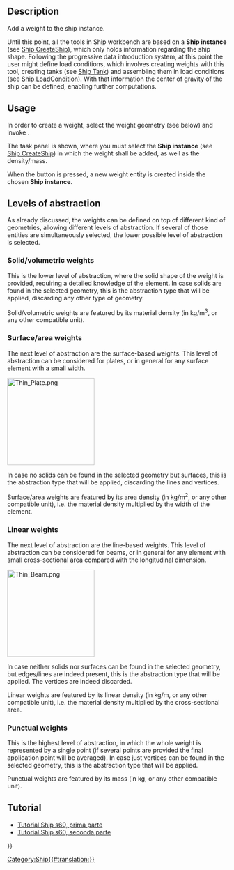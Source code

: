 <languages/>

{{Docnav
|[[Ship_Hydrostatics|Hydrostatics]]
|[[Ship_Tank|Create a new tank]]
|[[Ship_Workbench|Ship]]
|IconL=Ship_Hydrostatics.svg
|IconR=Ship_Tank.svg
|IconC=Workbench_Ship.svg
}}

<div class="mw-translate-fuzzy">
{{GuiCommand/it|Name=Ship Weight|Name/it=Peso|MenuLocation=Weights → Create a new ship weight||Workbenches=[[Ship Workbench/it|Ship]]|Shortcut=|SeeAlso=}}
</div>

== Description ==

Add a weight to the ship instance.

Until this point, all the tools in Ship workbench are based on a '''Ship instance''' (see [[Ship_CreateShip|Ship CreateShip]]), which only holds information regarding the ship shape. Following the progressive data introduction system, at this point the user might define load conditions, which involves creating weights with this tool, creating tanks (see [[Ship_Tank|Ship Tank]]) and assembling them in load conditions (see [[Ship_LoadCondition|Ship LoadCondition]]). With that information the center of gravity of the ship can be defined, enabling further computations.

== Usage ==

In order to create a weight, select the weight geometry (see below) and invoke {{MenuCommand|Weights → [[Image:Ship_Weight.svg|16px]] Create a new ship weight}}.

The task panel is shown, where you must select the '''Ship instance''' (see [[Ship_CreateShip|Ship CreateShip]]) in which the weight shall be added, as well as the density/mass.

When the {{Button|Accept}} button is pressed, a new weight entity is created inside the chosen '''Ship instance'''.

== Levels of abstraction ==

As already discussed, the weights can be defined on top of different kind of geometries, allowing different levels of abstraction. If several of those entities are simultaneously selected, the lower possible level of abstraction is selected.

=== Solid/volumetric weights ===

This is the lower level of abstraction, where the solid shape of the weight is provided, requiring a detailed knowledge of the element. In case solids are found in the selected geometry, this is the abstraction type that will be applied, discarding any other type of geometry.

Solid/volumetric weights are featured by its material density (in kg/m<sup>3</sup>, or any other compatible unit).

=== Surface/area weights ===

The next level of abstraction are the surface-based weights. This level of abstraction can be considered for plates, or in general for any surface element with a small width.

[[Image:Thin Plate.png|200px]]
{{Caption|Schematic view of a thin plate}}

In case no solids can be found in the selected geometry but surfaces, this is the abstraction type that will be applied, discarding the lines and vertices.

Surface/area weights are featured by its area density (in kg/m<sup>2</sup>, or any other compatible unit), i.e. the material density multiplied by the width of the element.

=== Linear weights ===

The next level of abstraction are the line-based weights. This level of abstraction can be considered for beams, or in general for any element with small cross-sectional area compared with the longitudinal dimension.

[[Image:Thin Beam.png|200px]]
{{Caption|Schematic view of a thin beam}}

In case neither solids nor surfaces can be found in the selected geometry, but edges/lines are indeed present, this is the abstraction type that will be applied. The vertices are indeed discarded.

Linear weights are featured by its linear density (in kg/m, or any other compatible unit), i.e. the material density multiplied by the cross-sectional area.

=== Punctual weights ===

This is the highest level of abstraction, in which the whole weight is represented by a single point (if several points are provided the final application point will be averaged). In case just vertices can be found in the selected geometry, this is the abstraction type that will be applied.

Punctual weights are featured by its mass (in kg, or any other compatible unit).

==Tutorial==

<div class="mw-translate-fuzzy">
* [[FreeCAD-Ship s60 tutorial/it|Tutorial Ship s60, prima parte ]]
* [[FreeCAD-Ship s60 tutorial (II)/it|Tutorial Ship s60, seconda parte]]
</div> 


{{Docnav
|[[Ship_Hydrostatics|Hydrostatics]]
|[[Ship_Tank|Create a new tank]]
|[[Ship_Workbench|Ship]]
|IconL=Ship_Hydrostatics.svg
|IconR=Ship_Tank.svg
|IconC=Workbench_Ship.svg
}}

{{Userdocnavi{{#translation:}}}}
[[Category:Ship{{#translation:}}]]